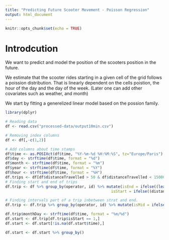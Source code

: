 ```yaml
---
title: "Predicting Future Scooter Movement - Poisson Regression"
output: html_document
---
```


```r
knitr::opts_chunk$set(echo = TRUE)
```

# Introdcution 
We want to predict and model the position of the scooters position in the future. 

We estimate that the scooter rides starting in a given cell of the grid follows a poission distribution. That is linearly dependent on the cells poistion, the hour of the day and the day of the week. (Later one can add other covariates such as weather, and month)

We start by fitting a generelized linear model based on the possion family.

```r
library(dplyr)

# Reading data
df <- read.csv("processed-data/output10min.csv")

# Removing index columns
df <- df[,-c(1,2)]

# Add columns about time stamps
df$time <- as.POSIXct(df$time, "%Y-%m-%d %H:%M:%S", tz="Europe/Paris")
df$day <- strftime(df$time, format = "%d")
df$month <- strftime(df$time, format = "%m")
df$year <- strftime(df$time, format = "%Y")
df$hour <- strftime(df$time, format = "%H")
df.trips <- df[df$distanceTravelled > 50 & df$distanceTravelled < 15000,]
# Finding start and end of trips
df.trip <- df %>% group_by(operator, id) %>% mutate(isEnd = ifelse((lead(distanceTravelled)<50 | lead(distanceTravelled)>3000) & (distanceTravelled > 50 | distanceTravelled > 3000),1,0),
                                               isStart = ifelse((distanceTravelled < 50 | distanceTravelled > 3000) & (lead(distanceTravelled) > 50 & lead(distanceTravelled) < 3000),1,0)) %>% ungroup()

# Finding intervals part of a trip inbetween strat and end. 
df.trip <- df.trip %>% group_by(operator, id) %>% mutate(isMid = ifelse((lead(isStart) == 1 | (lead(distanceTravelled)> 50 & lead(distanceTravelled) < 3000)) & (lag(distanceTravelled)> 50 & lag(distanceTravelled) < 3000),1,0)) %>% ungroup()

df.trip$monthDay <- strftime(df$time, format = "%m/%d")
df.start <- df.trip[df.trip$isStart == 1,]
df.start <- df.start[!is.na(df.start$time),]
```
```r
df.start <- df.start %>% group_by()
```



